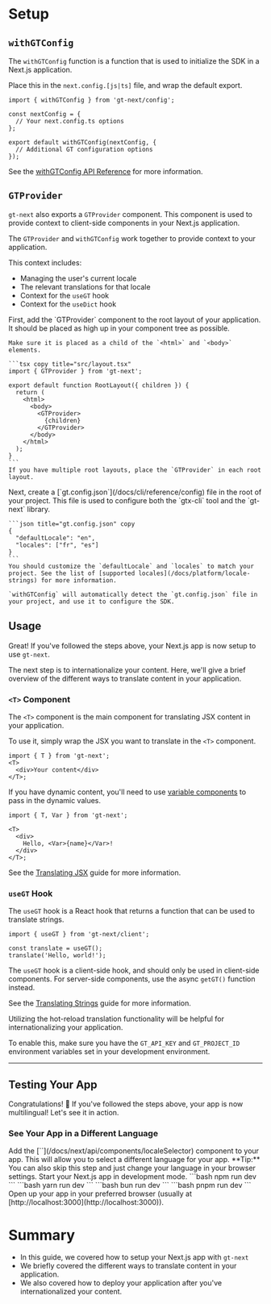 # Setup

## `withGTConfig`

The `withGTConfig` function is a function that is used to initialize the SDK in a Next.js application.

Place this in the `next.config.[js|ts]` file, and wrap the default export.

```tsx title="next.config.ts"
import { withGTConfig } from 'gt-next/config';

const nextConfig = {
  // Your next.config.ts options
};

export default withGTConfig(nextConfig, {
  // Additional GT configuration options
});
```

See the [withGTConfig API Reference](/docs/next/api/config/withGTConfig) for more information.

## `GTProvider`

`gt-next` also exports a `GTProvider` component. This component is used to provide context to client-side components in your Next.js application.

The `GTProvider` and `withGTConfig` work together to provide context to your application.

This context includes:

- Managing the user's current locale
- The relevant translations for that locale
- Context for the `useGT` hook
- Context for the `useDict` hook

<Steps>
  <Step>
    First, add the `GTProvider` component to the root layout of your application. It should be placed as high up in your component tree as possible.

    Make sure it is placed as a child of the `<html>` and `<body>` elements.

    ```tsx copy title="src/layout.tsx"
    import { GTProvider } from 'gt-next';

    export default function RootLayout({ children }) {
      return (
        <html>
          <body>
            <GTProvider>
              {children}
            </GTProvider>
          </body>
        </html>
      );
    }
    ```
    If you have multiple root layouts, place the `GTProvider` in each root layout.

  </Step>
  <Step>
    Next, create a [`gt.config.json`](/docs/cli/reference/config) file in the root of your project.
    This file is used to configure both the `gtx-cli` tool and the `gt-next` library.

    ```json title="gt.config.json" copy
    {
      "defaultLocale": "en",
      "locales": ["fr", "es"]
    }
    ```
    You should customize the `defaultLocale` and `locales` to match your project. See the list of [supported locales](/docs/platform/locale-strings) for more information.

    `withGTConfig` will automatically detect the `gt.config.json` file in your project, and use it to configure the SDK.

  </Step>
</Steps>

## Usage

Great! If you've followed the steps above, your Next.js app is now setup to use `gt-next`.

The next step is to internationalize your content.
Here, we'll give a brief overview of the different ways to translate content in your application.

### `<T>` Component

The `<T>` component is the main component for translating JSX content in your application.

To use it, simply wrap the JSX you want to translate in the `<T>` component.

```tsx
import { T } from 'gt-next';
<T>
  <div>Your content</div>
</T>;
```

If you have dynamic content, you'll need to use [variable components](/docs/next/guides/variables) to pass in the dynamic values.

```tsx
import { T, Var } from 'gt-next';

<T>
  <div>
    Hello, <Var>{name}</Var>!
  </div>
</T>;
```

See the [Translating JSX](/docs/next/guides/jsx) guide for more information.

### `useGT` Hook

The `useGT` hook is a React hook that returns a function that can be used to translate strings.

```tsx
import { useGT } from 'gt-next/client';

const translate = useGT();
translate('Hello, world!');
```

The `useGT` hook is a client-side hook, and should only be used in client-side components.
For server-side components, use the async `getGT()` function instead.

See the [Translating Strings](/docs/next/guides/strings) guide for more information.

<Callout type="info">
  Utilizing the hot-reload translation functionality will be helpful for internationalizing your application.

To enable this, make sure you have the `GT_API_KEY` and `GT_PROJECT_ID` environment variables set in your development environment.

</Callout>

---

## Testing Your App

Congratulations! 🥳 If you've followed the steps above, your app is now multilingual! Let's see it in action.

### See Your App in a Different Language

<Steps>
  <Step>
    Add the [`<LocaleSelector>`](/docs/next/api/components/localeSelector) component to your app.
    This will allow you to select a different language for your app.
    <Callout>
      **Tip:**
      You can also skip this step and just change your language in your browser settings.
    </Callout>
  </Step>
  <Step>
    Start your Next.js app in development mode.
    <Tabs items={["npm", "yarn", "bun", "pnpm"]}>
      <Tab value="npm">
      ```bash
      npm run dev 
      ```
      </Tab>
      <Tab value="yarn">
      ```bash 
      yarn run dev 
      ```
      </Tab>
      <Tab value="bun">
      ```bash
      bun run dev 
      ```
      </Tab>
      <Tab value="pnpm">
      ```bash
      pnpm run dev 
      ```
      </Tab>
    </Tabs>
  </Step>
  <Step>
    Open up your app in your preferred browser (usually at
    [http://localhost:3000](http://localhost:3000)).
  </Step>
</Steps>

# Summary

- In this guide, we covered how to setup your Next.js app with `gt-next`
- We briefly covered the different ways to translate content in your application.
- We also covered how to deploy your application after you've internationalized your content.
